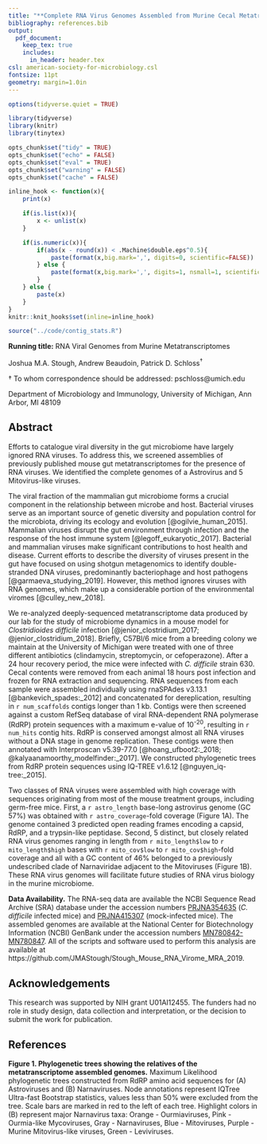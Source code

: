 ```yaml
---
title: "**Complete RNA Virus Genomes Assembled from Murine Cecal Metatranscriptomes**"
bibliography: references.bib
output:
  pdf_document:
    keep_tex: true
    includes:
      in_header: header.tex
csl: american-society-for-microbiology.csl
fontsize: 11pt
geometry: margin=1.0in
---
```



```r
options(tidyverse.quiet = TRUE)

library(tidyverse)
library(knitr)
library(tinytex)

opts_chunk$set("tidy" = TRUE)
opts_chunk$set("echo" = FALSE)
opts_chunk$set("eval" = TRUE)
opts_chunk$set("warning" = FALSE)
opts_chunk$set("cache" = FALSE)

inline_hook <- function(x){
	print(x)

	if(is.list(x)){
		x <- unlist(x)
	}

	if(is.numeric(x)){
		if(abs(x - round(x)) < .Machine$double.eps^0.5){
			paste(format(x,big.mark=',', digits=0, scientific=FALSE))
		} else {
			paste(format(x,big.mark=',', digits=1, nsmall=1, scientific=FALSE))
		}
	} else {
    	paste(x)      
	}
}
knitr::knit_hooks$set(inline=inline_hook)
```

``` r
source("../code/contig_stats.R")
```


\vspace{35mm}

**Running title:** RNA Viral Genomes from Murine Metatranscriptomes

\vspace{35mm}


Joshua M.A. Stough, Andrew Beaudoin, Patrick D. Schloss^$\dagger$^

\vspace{40mm}

$\dagger$ To whom correspondence should be addressed: pschloss@umich.edu

Department of Microbiology and Immunology, University of Michigan, Ann Arbor, MI 48109


\newpage
\linenumbers


## Abstract

Efforts to catalogue viral diversity in the gut microbiome have largely ignored RNA viruses. To address this, we screened assemblies of previously published mouse gut metatranscriptomes for the presence of RNA viruses. We identified the complete genomes of a Astrovirus and 5 Mitovirus-like viruses.

\newpage

The viral fraction of the mammalian gut microbiome forms a crucial component in the relationship between microbe and host. Bacterial viruses serve as an important source of genetic diversity and population control for the microbiota, driving its ecology and evolution [@ogilvie_human_2015]. Mammalian viruses disrupt the gut environment through infection and the response of the host immune system [@legoff_eukaryotic_2017]. Bacterial and mammalian viruses make significant contributions to host health and disease. Current efforts to describe the diversity of viruses present in the gut have focused on using shotgun metagenomics to identify double-stranded DNA viruses, predominantly bacteriophage and host pathogens [@garmaeva_studying_2019]. However, this method ignores viruses with RNA genomes, which make up a considerable portion of the environmental viromes [@culley_new_2018].

We re-analyzed deeply-sequenced metatranscriptome data produced by our lab for the study of microbiome dynamics in a mouse model for *Clostridioides difficile* infection [@jenior_clostridium_2017; @jenior_clostridium_2018]. Briefly, C57Bl/6 mice from a breeding colony we maintain at the University of Michigan were treated with one of three different antibiotics (clindamycin, streptomycin, or cefoperazone). After a 24 hour recovery period, the mice were infected with *C. difficile* strain 630. Cecal contents were removed from each animal 18 hours post infection and frozen for RNA extraction and sequencing. RNA sequences from each sample were assembled individually using rnaSPAdes v3.13.1 [@bankevich_spades:_2012] and concatenated for dereplication, resulting in `r num_scaffolds` contigs longer than 1 kb. Contigs were then screened against a custom RefSeq database of viral RNA-dependent RNA polymerase (RdRP) protein sequences with a maximum e-value of 10^-20^, resulting in `r num_hits` contig hits. RdRP is conserved amongst almost all RNA viruses without a DNA stage in genome replication. These contigs were then annotated with Interproscan v5.39-77.0 [@hoang_ufboot2:_2018; @kalyaanamoorthy_modelfinder:_2017]. We constructed phylogenetic trees from RdRP protein sequences using IQ-TREE v1.6.12 [@nguyen_iq-tree:_2015].

Two classes of RNA viruses were assembled with high coverage with sequences originating from most of the mouse treatment groups, including germ-free mice. First, a `r astro_length` base-long astrovirus genome (GC 57%) was obtained with `r astro_coverage`-fold coverage (Figure 1A). The genome contained 3 predicted open reading frames encoding a capsid, RdRP, and a trypsin-like peptidase. Second, 5 distinct, but closely related RNA virus genomes ranging in length from `r mito_length$low` to `r mito_length$high` bases with `r mito_cov$low` to `r mito_cov$high`-fold coverage and all with a GC content of 46% belonged to a previously undescribed clade of Narnaviridae adjacent to the Mitoviruses (Figure 1B). These RNA virus genomes will facilitate future studies of RNA virus biology in the murine microbiome.


**Data Availability.** The RNA-seq data are available the NCBI Sequence Read Archive (SRA) database under the accession numbers [PRJNA354635](https://www.ncbi.nlm.nih.gov/bioproject/354635) (*C. difficile* infected mice) and [PRJNA415307](https://www.ncbi.nlm.nih.gov/bioproject/415307) (mock-infected mice). The assembled genomes are available at the National Center for Biotechnology Information (NCBI) GenBank under the accession numbers [MN780842-MN780847](). All of the scripts and software used to perform this analysis are available at https://github.com/JMAStough/Stough_Mouse_RNA_Virome_MRA_2019.

## Acknowledgements
This research was supported by NIH grant U01AI12455. The funders had no role in study design, data collection and interpretation, or the decision to submit the work for publication.

\newpage

## References
<div id="refs"></div>

\newpage


**Figure 1. Phylogenetic trees showing the relatives of the metatranscriptome assembled genomes.** Maximum Likelihood phylogenetic trees constructed from RdRP amino acid sequences for (A) Astroviruses and (B) Narnaviruses. Node annotations represent IQTree Ultra-fast Bootstrap statistics, values less than 50% were excluded from the tree. Scale bars are marked in red to the left of each tree. Highlight colors in (B) represent major Narnavirus taxa: Orange - Ourmiaviruses, Pink - Ourmia-like Mycoviruses, Gray - Narnaviruses, Blue - Mitoviruses, Purple - Murine Mitovirus-like viruses, Green - Leviviruses.
